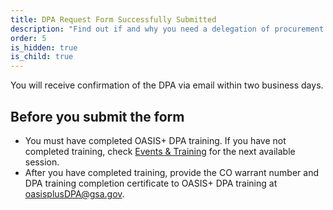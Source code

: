 ```yaml
---
title: DPA Request Form Successfully Submitted
description: "Find out if and why you need a delegation of procurement authority (DPA), how to get one, and stay updated on DPA training."
order: 5
is_hidden: true
is_child: true
---
```



<Alert status="success" heading="Your form was successfully submitted.">
    You will receive confirmation of the DPA via email within two business days.
</Alert>

## Before you submit the form

- You must have completed OASIS+ DPA training. If you have not completed training, check [Events & Training](/events-training/) for the next available session.
- After you have completed training, provide the CO warrant number and DPA training completion certificate to OASIS+ DPA training at oasisplusDPA@gsa.gov.


<DPAForm />

